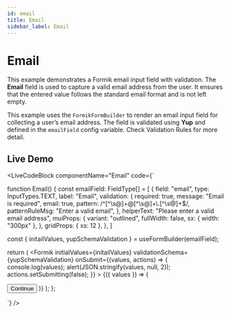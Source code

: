 ```yaml
---
id: email
title: Email 
sidebar_label: Email 
---
```



# Email 
This example demonstrates a Formik email input field with validation. The **Email** field is used to capture a valid email address from the user. It ensures that the entered value follows the standard email format and is not left empty.

This example uses the `FormikFormBuilder` to render an email input field for collecting a user’s email address. 
The field is validated using **Yup** and defined in the `emailField` config variable. Check Validation Rules for more detail.

## Live Demo
<LiveCodeBlock
  componentName="Email"
  code={`

 function Email() {
    const emailField: FieldType[] = [
  {
    field: "email",
    type: InputTypes.TEXT,
    label: "Email",
    validation: {
  required: true,
  message: "Email is required",
  email: true, 
  pattern: /^[^\\s@]+@[^\\s@]+\\.[^\\s@]+$/,
patternRuleMsg: "Enter a valid email",
},
    helperText: "Please enter a valid email address",
    muiProps: {
      variant: "outlined",
      fullWidth: false,
      sx: { width: "300px" },
    },
    gridProps: { xs: 12  },
  },
]

const { initailValues, yupSchemaValidation } = useFormBuilder(emailField);

  return (
    <Formik
      initialValues={initailValues}
      validationSchema={yupSchemaValidation}
      onSubmit={(values, actions) => {
        console.log(values);
        alert(JSON.stringify(values, null, 2));
        actions.setSubmitting(false);
      }}
    >
      {({ values }) => (
        <Form>
          <FormBuilder
            group="form"
            values={values}
            data-test="form"
            fields={emailField}
          />
          <Box
            width="100%"
            display="flex"
            justifyContent="center"
            alignItems="center"
            mt={2}
          >
            <Button variant="solid" type="submit">
              Continue
            </Button>
          </Box>
        </Form>
      )}
    </Formik>
  );
};

`}
  />

